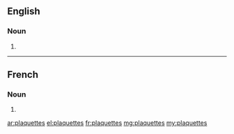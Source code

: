 ==English==

===Noun===
{{head|en|plural}}

# {{plural of|plaquette|lang=en}}

----

==French==

===Noun===
{{head|fr|plural}} {{f-p}}

# {{plural of|plaquette|lang=fr}}

[[ar:plaquettes]]
[[el:plaquettes]]
[[fr:plaquettes]]
[[mg:plaquettes]]
[[my:plaquettes]]